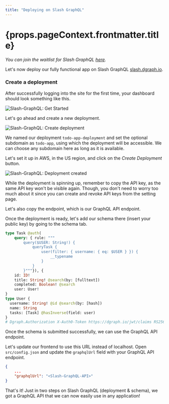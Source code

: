 ```yaml
---
title: "Deploying on Slash GraphQL"
---
```


<h1>{props.pageContext.frontmatter.title}</h1>

*You can join the waitlist for Slash GraphQL [here](https://dgraph.io/slash-graphql).*

Let's now deploy our fully functional app on Slash GraphQL [slash.dgraph.io](https://slash.dgraph.io).

### Create a deployment

After successfully logging into the site for the first time, your dashboard should look something like this.

![Slash-GraphQL: Get Started](../../images/tutorial/todo/slash-graphql-1.png)

Let's go ahead and create a new deployment.

![Slash-GraphQL: Create deployment](../../images/tutorial/todo/slash-graphql-2.png)

We named our deployment `todo-app-deployment` and set the optional subdomain as
`todo-app`, using which the deployment will be accessible. We can choose any
subdomain here as long as it is available.

Let's set it up in AWS, in the US region, and click on the *Create Deployment* button.

![Slash-GraphQL: Deployment created ](../../images/tutorial/todo/slash-graphql-3.png)

While the deployment is spinning up, remember to copy the API key, as the same API key
won't be visible again. Though, you don't need to worry too much about it since you can
create and revoke API keys from the setting page.

Let's also copy the endpoint, which is our GraphQL API endpoint.

Once the deployment is ready, let's add our schema there (insert your public key) by going to the schema tab.

```graphql
type Task @auth(
    query: { rule: """
        query($USER: String!) {
            queryTask {
                user(filter: { username: { eq: $USER } }) {
                    __typename
                }
            }
        }"""}), {
    id: ID!
    title: String! @search(by: [fulltext])
    completed: Boolean! @search
    user: User!
}
type User {
  username: String! @id @search(by: [hash])
  name: String
  tasks: [Task] @hasInverse(field: user)
}
# Dgraph.Authorization X-Auth0-Token https://dgraph.io/jwt/claims RS256 "<AUTH0-APP-PUBLIC-KEY>"
```

Once the schema is submitted successfully, we can use the GraphQL API endpoint.

Let's update our frontend to use this URL instead of localhost. Open `src/config.json` and update the `graphqlUrl` field with your GraphQL API endpoint.

```json
{
    ...
    "graphqlUrl": "<Slash-GraphQL-API>"
}
```

That's it! Just in two steps on Slash GraphQL (deployment & schema), we got a GraphQL API that we can now easily use in any application!
